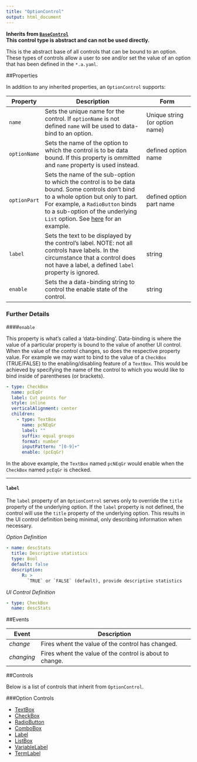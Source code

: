 ```yaml
---
title: "OptionControl"
output: html_document
---
```


**Inherits from [`BaseControl`](ui-basecontrol.html)**\
**This control type is abstract and can not be used directly.**

This is the abstract base of all controls that can be bound to an option. These types of controls allow a user to see and/or set the value of an option that has been defined in the `*.a.yaml`.

##Properties

In addition to any inherited properties, an `OptionControl` supports:

Property      | Description                               | Form                 |
------------- | ------------------------------------------| -------------------- |
`name`  | Sets the unique name for the control. If `optionName` is not defined `name` will be used to data-bind to an option. | Unique string (or option name)
`optionName`  | Sets the name of the option to which the control is to be data bound. If this property is ommitted and `name` property is used instead. | defined option name
`optionPart`  | Sets the name of the sub-option to which the control is to be data bound. Some controls don't bind to a whole option but only to part. For example, a `RadioButton` binds to a sub-option of the underlying `List` option. See [here](ui-radiobutton.html) for an example.  | defined option part name
`label`  | Sets the text to be displayed by the control's label. NOTE: not all controls have labels. In the circumstance that a control does not have a label, a defined `label` property is ignored. | string
`enable`  | Sets the a data-binding string to control the enable state of the control.  | string

### Further Details

####`enable` 

This property is what's called a 'data-binding'. Data-binding is where the value of a particular property is bound to the value of another UI control. When the value of the control changes, so does the respective property value. For example we may want to bind to the value of a `CheckBox` (TRUE/FALSE) to the enabling/disabling feature of a `TextBox`. This would be achieved by specifying the name of the control to which you would like to bind inside of parentheses (or brackets).

```YAML
- type: CheckBox
  name: pcEqGr
  label: Cut points for
  style: inline
  verticalAlignment: center
  children:
    - type: TextBox
      name: pcNEqGr
      label: ""
      suffix: equal groups
      format: number
      inputPattern: "[0-9]+"
      enable: (pcEqGr)
```

In the above example, the `TextBox` named `pcNEqGr` would enable when the `CheckBox` named `pcEqGr` is checked.

---------------

#### `label`

The `label` property of an `OptionControl` serves only to override the `title` property of the underlying option. If the `label` property is not defined, the control will use the `title` property of the underlying option. This results in the UI control definition being minimal, only describing information when necessary.

*Option Definition*
```YAML
- name: descStats
  title: Descriptive statistics
  type: Bool
  default: false
  description:
      R: >
        `TRUE` or `FALSE` (default), provide descriptive statistics
```

*UI Control Definition*
```YAML
- type: CheckBox
  name: descStats
```



##Events

Event      | Description                               | 
------------- | ------------------------------------------|
*change*  | Fires whent the value of the control has changed.
*changing*  | Fires whent the value of the control is about to change.


##Controls

Below is a list of controls that inherit from `OptionControl`.

###Option Controls

- [TextBox](ui-textbox.html)
- [CheckBox](ui-checkbox.html)
- [RadioButton](ui-radiobutton.html)
- [ComboBox](ui-combobox.html)
- [Label](ui-label.html)
- [ListBox](ui-listbox.html)
- [VariableLabel](ui-variablelabel.html)
- [TermLabel](ui-termlabel.html)

